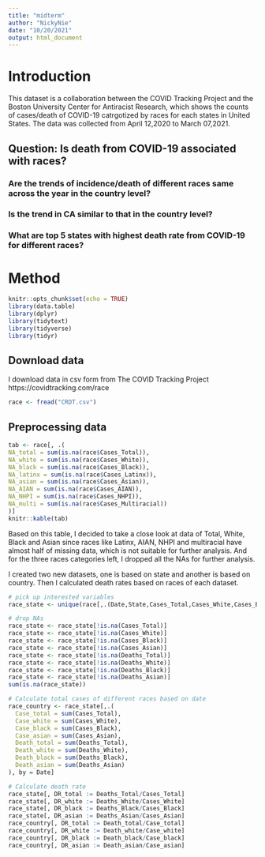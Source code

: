 ```yaml
---
title: "midterm"
author: "NickyNie"
date: "10/20/2021"
output: html_document
---
```

# Introduction
This dataset is a collaboration between the COVID Tracking Project and the Boston University Center for Antiracist Research, which shows the counts of cases/death of COVID-19 catrgotized by races for each states in United States. The data was collected from April 12,2020 to March 07,2021. 

## Question: Is death from COVID-19 associated with races?
### Are the trends of incidence/death of different races same across the year in the country level?
### Is the trend in CA similar to that in the country level?
### What are top 5 states with highest death rate from COVID-19 for different races?

# Method
```r
knitr::opts_chunk$set(echo = TRUE)
library(data.table)
library(dplyr)
library(tidytext)
library(tidyverse)
library(tidyr)
```

## Download data
I download data in csv form from The COVID Tracking Project https://covidtracking.com/race
```r
race <- fread("CRDT.csv")
```

## Preprocessing data

```r
tab <- race[, .(
NA_total = sum(is.na(race$Cases_Total)),
NA_white = sum(is.na(race$Cases_White)),
NA_black = sum(is.na(race$Cases_Black)),
NA_latinx = sum(is.na(race$Cases_Latinx)),
NA_asian = sum(is.na(race$Cases_Asian)),
NA_AIAN = sum(is.na(race$Cases_AIAN)),
NA_NHPI = sum(is.na(race$Cases_NHPI)),
NA_multi = sum(is.na(race$Cases_Multiracial))
)]
knitr::kable(tab)
```

Based on this table, I decided to take a close look at data of Total, White, Black and Asian since races like Latinx, AIAN, NHPI and multiracial have almost half of missing data, which is not suitable for further analysis. And for the three races categories left, I dropped all the NAs for further analysis. 

I created two new datasets, one is based on state and another is based on country. Then I calculated death rates based on races of each dataset.


```r
# pick up interested variables
race_state <- unique(race[,.(Date,State,Cases_Total,Cases_White,Cases_Black,Cases_Asian,Deaths_Total,Deaths_White,Deaths_Black,Deaths_Asian)])

# drop NAs
race_state <- race_state[!is.na(Cases_Total)]
race_state <- race_state[!is.na(Cases_White)]
race_state <- race_state[!is.na(Cases_Black)]
race_state <- race_state[!is.na(Cases_Asian)]
race_state <- race_state[!is.na(Deaths_Total)]
race_state <- race_state[!is.na(Deaths_White)]
race_state <- race_state[!is.na(Deaths_Black)]
race_state <- race_state[!is.na(Deaths_Asian)]
sum(is.na(race_state))

# Calculate total cases of different races based on date
race_country <- race_state[,.(
  Case_total = sum(Cases_Total),
  Case_white = sum(Cases_White),
  Case_black = sum(Cases_Black),
  Case_asian = sum(Cases_Asian),
  Death_total = sum(Deaths_Total),
  Death_white = sum(Deaths_White),
  Death_black = sum(Deaths_Black),
  Death_asian = sum(Deaths_Asian)
), by = Date]

# Calculate death rate
race_state[, DR_total := Deaths_Total/Cases_Total]
race_state[, DR_white := Deaths_White/Cases_White]
race_state[, DR_black := Deaths_Black/Cases_Black]
race_state[, DR_asian := Deaths_Asian/Cases_Asian]
race_country[, DR_total := Death_total/Case_total]
race_country[, DR_white := Death_white/Case_white]
race_country[, DR_black := Death_black/Case_black]
race_country[, DR_asian := Death_asian/Case_asian]
```


